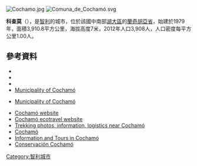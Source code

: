 [[Image:Cochamo.jpg|right]]
[[Image:Comuna_de_Cochamó.svg|right]]
{{Coord|41|29|39|S|72|18|24|W|display=title}}

'''科查莫'''（{{lang-es|Cochamó}}），是[[智利|智利]]的城市，位於該國中南部[[湖大區|湖大區]]的[[蘭奇胡亞省|蘭奇胡亞省]]，始建於1979年，面積3,910.8平方公里，海拔高度7米，2012年人口3,908人，人口密度每平方公里1.00人。

==參考資料==
*{{Cite web |url = http://www.cochamo.cl/ |title = Asociación Chilena de Municipalidades |accessdate = 7 February 2011 |language = es |archiveurl = https://web.archive.org/web/20100611234618/http://www.cochamo.cl/ |archivedate = 2010-06-11 |deadurl = yes }}
*{{Cite web |url = http://www.cochamo.cl/ |title = Municipality of Cochamó |accessdate = 7 February 2011 |language = es |archiveurl = https://web.archive.org/web/20100611234618/http://www.cochamo.cl/ |archivedate = 2010-06-11 |deadurl = yes }}
*{{Cite web |url= http://www.ine.cl/canales/chile_estadistico/censos_poblacion_vivienda/censo_pobl_vivi.php |title= National Statistics Institute |accessdate= 16 January 2010 |language= es |archive-date= 2018-12-25 |archive-url= https://web.archive.org/web/20181225074911/http://www.ine.cl/error-404?aspxerrorpath=%2Fcanales%2Fchile_estadistico%2Fcensos_poblacion_vivienda%2Fcenso_pobl_vivi.php |dead-url= no }}
*[https://web.archive.org/web/20100611234618/http://www.cochamo.cl/ Municipality of Cochamó]
* {{es icon}} [https://web.archive.org/web/20120325091344/http://www4.biblioredes.cl/BiblioRed/Nosotros+en+Internet/comunadecochamo/primera+pagina.htm Municipality of Cochamó]
*[http://www.cochamo.com Cochamó website] {{Wayback|url=http://www.cochamo.com/ |date=20210410224423 }}
*[http://www.campo-aventura.com Cochamó ecotravel website] {{Wayback|url=http://www.campo-aventura.com/ |date=20200918114034 }}
*[http://www.cochamo.com/trekking Trekking photos, information, logistics near Cochamó] {{Wayback|url=http://www.cochamo.com/trekking |date=20201129042020 }}
*[https://web.archive.org/web/20090211062643/http://www.cochamo.net/ Cochamó]
*[https://web.archive.org/web/20090830202806/http://www.secretpatagonia.cl/eng_acerca.php Information and Tours in Cochamó]
*[https://web.archive.org/web/20180831122254/https://cochamo.org/ Conservación Cochamó]

{{Chile-geo-stub}}
[[Category:智利城市|Category:智利城市]]